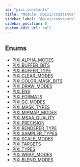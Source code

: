 ```yaml
---
id: "pixi_constants"
title: "Module: @pixi/constants"
sidebar_label: "@pixi/constants"
sidebar_position: 0
custom_edit_url: null
---
```

## Enums
* [PIXI.ALPHA_MODES](../enums/PIXI.ALPHA_MODES.pixi_constants)
* [PIXI.BUFFER_BITS](../enums/PIXI.BUFFER_BITS.pixi_constants)
* [PIXI.BUFFER_TYPE](../enums/PIXI.BUFFER_TYPE.pixi_constants)
* [PIXI.CLEAR_MODES](../enums/PIXI.CLEAR_MODES.pixi_constants)
* [PIXI.COLOR_MASK_BITS](../enums/PIXI.COLOR_MASK_BITS.pixi_constants)
* [PIXI.DRAW_MODES](../enums/PIXI.DRAW_MODES.pixi_constants)
* [PIXI.ENV](../enums/PIXI.ENV.pixi_constants)
* [PIXI.FORMATS](../enums/PIXI.FORMATS.pixi_constants)
* [PIXI.GC_MODES](../enums/PIXI.GC_MODES.pixi_constants)
* [PIXI.MASK_TYPES](../enums/PIXI.MASK_TYPES.pixi_constants)
* [PIXI.MIPMAP_MODES](../enums/PIXI.MIPMAP_MODES.pixi_constants)
* [PIXI.MSAA_QUALITY](../enums/PIXI.MSAA_QUALITY.pixi_constants)
* [PIXI.PRECISION](../enums/PIXI.PRECISION.pixi_constants)
* [PIXI.RENDERER_TYPE](../enums/PIXI.RENDERER_TYPE.pixi_constants)
* [PIXI.SAMPLER_TYPES](../enums/PIXI.SAMPLER_TYPES.pixi_constants)
* [PIXI.SCALE_MODES](../enums/PIXI.SCALE_MODES.pixi_constants)
* [PIXI.TARGETS](../enums/PIXI.TARGETS.pixi_constants)
* [PIXI.TYPES](../enums/PIXI.TYPES.pixi_constants)
* [PIXI.WRAP_MODES](../enums/PIXI.WRAP_MODES.pixi_constants)
* [PIXI.BLEND_MODES](../enums/PIXI.BLEND_MODES.pixi_constants)

    